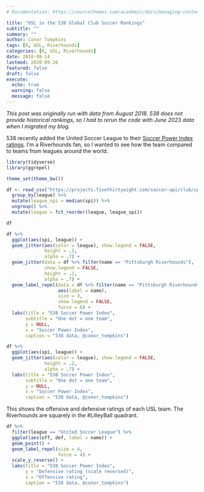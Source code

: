 ```yaml
---
# Documentation: https://sourcethemes.com/academic/docs/managing-content/

title: "USL in the 538 Global Club Soccer Rankings"
subtitle: ""
summary: ""
author: Conor Tompkins
tags: [R, USL, Riverhounds]
categories: [R, USL, Riverhounds]
date: 2018-08-14
lastmod: 2020-09-26
featured: false
draft: false
execute: 
  echo: true
  warning: false
  message: false
---
```


*This post was originally run with data from August 2018. 538 does not provide historical rankings, so I had to rerun the code with June 2023 data when I migrated my blog.*

538 recently added the United Soccer League to their [Soccer Power Index ratings](https://projects.fivethirtyeight.com/global-club-soccer-rankings/). I'm a Riverhounds fan, so I wanted to see how the team compared to teams from leagues around the world.

```r
library(tidyverse)
library(ggrepel)

theme_set(theme_bw())
```

```r
df <- read_csv("https://projects.fivethirtyeight.com/soccer-api/club/spi_global_rankings.csv", progress = FALSE) %>% 
  group_by(league) %>% 
  mutate(league_spi = median(spi)) %>% 
  ungroup() %>% 
  mutate(league = fct_reorder(league, league_spi))

df
```

```r
df %>% 
  ggplot(aes(spi, league)) +
  geom_jitter(aes(color = league), show.legend = FALSE,
              height = .2,
              alpha = .7) +
  geom_jitter(data = df %>% filter(name == "Pittsburgh Riverhounds"),
              show.legend = FALSE,
              height = .2,
              alpha = .7) +
  geom_label_repel(data = df %>% filter(name == "Pittsburgh Riverhounds"), 
                   aes(label = name), 
                   size = 3,
                   show.legend = FALSE,
                   force = 6) +
  labs(title = "538 Soccer Power Index",
       subtitle = "One dot = one team",
       y = NULL,
       x = "Soccer Power Index",
       caption = "538 data, @conor_tompkins")
```

```r
df %>% 
  ggplot(aes(spi, league)) +
  geom_jitter(aes(color = league), show.legend = FALSE,
              height = .2,
              alpha = .7) +
  labs(title = "538 Soccer Power Index",
       subtitle = "One dot = one team",
       y = NULL,
       x = "Soccer Power Index",
       caption = "538 data, @conor_tompkins")
```

This shows the offensive and defensive ratings of each USL team. The Riverhounds are squarely in the #LilleyBall quadrant.

```r
df %>% 
  filter(league == "United Soccer League") %>% 
  ggplot(aes(off, def, label = name)) +
  geom_point() +
  geom_label_repel(size = 4,
                   force = 4) +
  scale_y_reverse() +
  labs(title = "538 Soccer Power Index",
       y = "Defensive rating (scale reversed)",
       x = "Offensive rating",
       caption = "538 data, @conor_tompkins")
```
